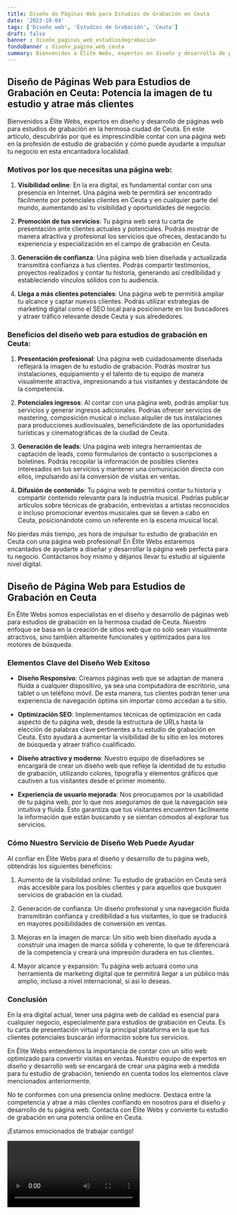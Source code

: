 ```yaml
---
title: Diseño de Páginas Web para Estudios de Grabación en Ceuta
date: '2023-10-04'
tags: ['Diseño web', 'Estudios de Grabación', 'Ceuta']
draft: false
banner : diseño_paginas_web_estudiosdegrabación
fondoBanner : diseño_pagina_web_ceuta
summary: Bienvenidos a Élite Webs, expertos en diseño y desarrollo de páginas web para estudios de grabación en la hermosa ciudad de Ceuta. En este artículo, descubrirás por qué es imprescindible contar con una página web en la profesión de estudio de grabación y cómo puede ayudarte a impulsar tu negocio en esta encantadora localidad.
---
```


## Diseño de Páginas Web para Estudios de Grabación en Ceuta: Potencia la imagen de tu estudio y atrae más clientes

Bienvenidos a Élite Webs, expertos en diseño y desarrollo de páginas web para estudios de grabación en la hermosa ciudad de Ceuta. En este artículo, descubrirás por qué es imprescindible contar con una página web en la profesión de estudio de grabación y cómo puede ayudarte a impulsar tu negocio en esta encantadora localidad.

### Motivos por los que necesitas una página web:

1. **Visibilidad online**: En la era digital, es fundamental contar con una presencia en Internet. Una página web te permitirá ser encontrado fácilmente por potenciales clientes en Ceuta y en cualquier parte del mundo, aumentando así tu visibilidad y oportunidades de negocio.

2. **Promoción de tus servicios**: Tu página web será tu carta de presentación ante clientes actuales y potenciales. Podrás mostrar de manera atractiva y profesional los servicios que ofreces, destacando tu experiencia y especialización en el campo de grabación en Ceuta.

3. **Generación de confianza**: Una página web bien diseñada y actualizada transmitirá confianza a tus clientes. Podrás compartir testimonios, proyectos realizados y contar tu historia, generando así credibilidad y estableciendo vínculos sólidos con tu audiencia.

4. **Llega a más clientes potenciales**: Una página web te permitirá ampliar tu alcance y captar nuevos clientes. Podrás utilizar estrategias de marketing digital como el SEO local para posicionarte en los buscadores y atraer tráfico relevante desde Ceuta y sus alrededores.

### Beneficios del diseño web para estudios de grabación en Ceuta:

1. **Presentación profesional**: Una página web cuidadosamente diseñada reflejará la imagen de tu estudio de grabación. Podrás mostrar tus instalaciones, equipamiento y el talento de tu equipo de manera visualmente atractiva, impresionando a tus visitantes y destacándote de la competencia.

2. **Potenciales ingresos**: Al contar con una página web, podrás ampliar tus servicios y generar ingresos adicionales. Podrías ofrecer servicios de mastering, composición musical o incluso alquiler de tus instalaciones para producciones audiovisuales, beneficiándote de las oportunidades turísticas y cinematográficas de la ciudad de Ceuta.

3. **Generación de leads**: Una página web integra herramientas de captación de leads, como formularios de contacto o suscripciones a boletines. Podrás recopilar la información de posibles clientes interesados en tus servicios y mantener una comunicación directa con ellos, impulsando así la conversión de visitas en ventas.

4. **Difusión de contenido**: Tu página web te permitirá contar tu historia y compartir contenido relevante para la industria musical. Podrías publicar artículos sobre técnicas de grabación, entrevistas a artistas reconocidos o incluso promocionar eventos musicales que se lleven a cabo en Ceuta, posicionándote como un referente en la escena musical local.

No pierdas más tiempo, ¡es hora de impulsar tu estudio de grabación en Ceuta con una página web profesional! En Élite Webs estaremos encantados de ayudarte a diseñar y desarrollar la página web perfecta para tu negocio. Contáctanos hoy mismo y déjanos llevar tu estudio al siguiente nivel digital.

<GifSeo />

<Cta />

## Diseño de Página Web para Estudios de Grabación en Ceuta

En Élite Webs somos especialistas en el diseño y desarrollo de páginas web para estudios de grabación en la hermosa ciudad de Ceuta. Nuestro enfoque se basa en la creación de sitios web que no solo sean visualmente atractivos, sino también altamente funcionales y optimizados para los motores de búsqueda.

### Elementos Clave del Diseño Web Exitoso

- **Diseño Responsivo**: Creamos páginas web que se adaptan de manera fluida a cualquier dispositivo, ya sea una computadora de escritorio, una tablet o un teléfono móvil. De esta manera, tus clientes podrán tener una experiencia de navegación óptima sin importar cómo accedan a tu sitio.

- **Optimización SEO**: Implementamos técnicas de optimización en cada aspecto de tu página web, desde la estructura de URLs hasta la elección de palabras clave pertinentes a tu estudio de grabación en Ceuta. Esto ayudará a aumentar la visibilidad de tu sitio en los motores de búsqueda y atraer tráfico cualificado.

- **Diseño atractivo y moderno**: Nuestro equipo de diseñadores se encargará de crear un diseño web que refleje la identidad de tu estudio de grabación, utilizando colores, tipografía y elementos gráficos que cautiven a tus visitantes desde el primer momento.

- **Experiencia de usuario mejorada**: Nos preocupamos por la usabilidad de tu página web, por lo que nos aseguramos de que la navegación sea intuitiva y fluida. Esto garantiza que tus visitantes encuentren fácilmente la información que están buscando y se sientan cómodos al explorar tus servicios.

### Cómo Nuestro Servicio de Diseño Web Puede Ayudar

Al confiar en Élite Webs para el diseño y desarrollo de tu página web, obtendrás los siguientes beneficios:

1. Aumento de la visibilidad online: Tu estudio de grabación en Ceuta será más accesible para los posibles clientes y para aquellos que busquen servicios de grabación en la ciudad.

2. Generación de confianza: Un diseño profesional y una navegación fluida transmitirán confianza y credibilidad a tus visitantes, lo que se traducirá en mayores posibilidades de conversión en ventas.

3. Mejoras en la imagen de marca: Un sitio web bien diseñado ayuda a construir una imagen de marca sólida y coherente, lo que te diferenciará de la competencia y creará una impresión duradera en tus clientes.

4. Mayor alcance y expansión: Tu página web actuará como una herramienta de marketing digital que te permitirá llegar a un público más amplio, incluso a nivel internacional, si así lo deseas.

### Conclusión

En la era digital actual, tener una página web de calidad es esencial para cualquier negocio, especialmente para estudios de grabación en Ceuta. Es tu carta de presentación virtual y la principal plataforma en la que tus clientes potenciales buscarán información sobre tus servicios.

En Élite Webs entendemos la importancia de contar con un sitio web optimizado para convertir visitas en ventas. Nuestro equipo de expertos en diseño y desarrollo web se encargará de crear una página web a medida para tu estudio de grabación, teniendo en cuenta todos los elementos clave mencionados anteriormente.

No te conformes con una presencia online mediocre. Destaca entre la competencia y atrae a más clientes confiando en nosotros para el diseño y desarrollo de tu página web. Contacta con Élite Webs y convierte tu estudio de grabación en una potencia online en Ceuta.

¡Estamos emocionados de trabajar contigo!

<Video />

<CtaBot job='Estudios de Grabación' city='Ceuta'/>

<Gmaps query='Ceuta+españa+maps' />